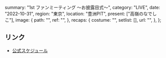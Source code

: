   summary: "1st ファンミーティング 〜お披露目式〜",
  category: "LIVE",
  date: "2022-10-31",
  region: "東京",
  location: "豊洲PIT",
  present: ["高嶺のなでしこ"],
  image: {
    path: "",
    ref: "",
  },
  recaps: {
    costume: "",
    setlist: [],
    url: "",
  },
};

## リンク

- [公式スケジュール](https://takanenonadeshiko.jp/?p=352)
